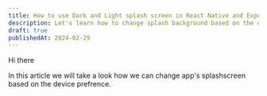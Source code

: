 ```yaml
---
title: How to use Dark and Light splash screen in React Native and Expo
description: Let's learn how to change splash background based on the device appearance.
draft: true
publishedAt: 2024-02-29
---
```


Hi there

In this article we will take a look how we can change app's splashscreen based on the device prefrence.
